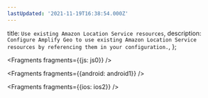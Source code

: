 ```yaml
---
lastUpdated: '2021-11-19T16:38:54.000Z'
---
```

  title: `Use existing Amazon Location Service resources`,
  description: `Configure Amplify Geo to use existing Amazon Location Service resources by referencing them in your configuration.`,
};


<Fragments fragments={{js: js0}} />


<Fragments fragments={{android: android1}} />


<Fragments fragments={{ios: ios2}} />
